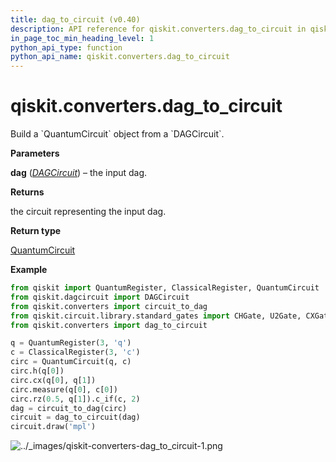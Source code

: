 ```yaml
---
title: dag_to_circuit (v0.40)
description: API reference for qiskit.converters.dag_to_circuit in qiskit v0.40
in_page_toc_min_heading_level: 1
python_api_type: function
python_api_name: qiskit.converters.dag_to_circuit
---
```


<span id="qiskit-converters-dag-to-circuit" />

# qiskit.converters.dag\_to\_circuit

<Function id="qiskit.converters.dag_to_circuit" isDedicatedPage={true} github="https://github.com/qiskit/qiskit/tree/stable/0.23/qiskit/converters/dag_to_circuit.py" signature="dag_to_circuit(dag)">
  Build a `QuantumCircuit` object from a `DAGCircuit`.

  **Parameters**

  **dag** ([*DAGCircuit*](qiskit.dagcircuit.DAGCircuit "qiskit.dagcircuit.DAGCircuit")) – the input dag.

  **Returns**

  the circuit representing the input dag.

  **Return type**

  [QuantumCircuit](qiskit.circuit.QuantumCircuit "qiskit.circuit.QuantumCircuit")

  **Example**

  ```python
  from qiskit import QuantumRegister, ClassicalRegister, QuantumCircuit
  from qiskit.dagcircuit import DAGCircuit
  from qiskit.converters import circuit_to_dag
  from qiskit.circuit.library.standard_gates import CHGate, U2Gate, CXGate
  from qiskit.converters import dag_to_circuit

  q = QuantumRegister(3, 'q')
  c = ClassicalRegister(3, 'c')
  circ = QuantumCircuit(q, c)
  circ.h(q[0])
  circ.cx(q[0], q[1])
  circ.measure(q[0], c[0])
  circ.rz(0.5, q[1]).c_if(c, 2)
  dag = circuit_to_dag(circ)
  circuit = dag_to_circuit(dag)
  circuit.draw('mpl')
  ```

  ![../\_images/qiskit-converters-dag\_to\_circuit-1.png](/images/api/qiskit/0.40/qiskit-converters-dag_to_circuit-1.avif)
</Function>

